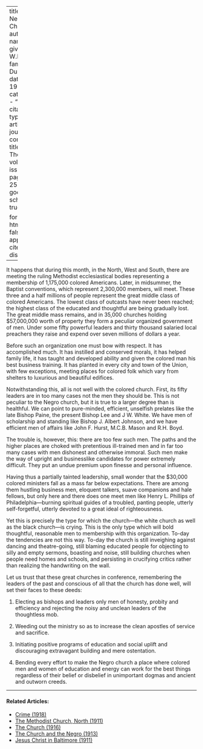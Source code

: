 
---
title: 'The Negro Church'
author:
  - name:
      given: W.E.B.
      family: Du Bois
date: May 1912
categories: 
  - ""
citation: 
  type: article-journal
  container-title: The Crisis
  volume: 4
  issue: 1
  page: 24-25
google-scholar: true

format:
  html:
    toc: false
    appendix-cite-as: display
---



It happens that during this month, in the North, West and South, there
are meeting the ruling Methodist ecclesiastical bodies representing a
membership of 1,175,000 colored Americans. Later, in midsummer, the
Baptist conventions, which represent 2,300,000 members, will meet. These
three and a half millions of people represent the great middle class of
colored Americans. The lowest class of outcasts have never been reached;
the highest class of the educated and thoughtful are being gradually
lost. The great middle mass remains, and in 35,000 churches holding
\$57,000,000 worth of property they form a peculiar organized government
of men. Under some fifty powerful leaders and thirty thousand salaried
local preachers they raise and expend over seven millions of dollars a
year.

Before such an organization one must bow with respect. It has
accomplished much. It has instilled and conserved morals, it has helped
family life, it has taught and developed ability and given the colored
man his best business training. It has planted in every city and town of
the Union, with few exceptions, meeting places for colored folk which
vary from shelters to luxurious and beautiful edifices.

Notwithstanding this, all is not well with the colored church. First,
its fifty leaders are in too many cases not the men they should be. This
is not peculiar
to the Negro church, but it is true to a larger degree than is
healthful. We can point to pure-minded, efficient, unselfish prelates
like the late Bishop Paine, the present Bishop Lee and J W. White. We
have men of scholarship and standing like Bishop J. Albert Johnson, and
we have efficient men of affairs like John F. Hurst, M.C.B. Mason and
R.H. Boyd.

The trouble is, however, this: there are too few such men. The paths and
the higher places are choked with pretentious ill-trained men and in far
too many cases with men dishonest and otherwise immoral. Such men make
the way of upright and businesslike candidates for power extremely
difficult. They put an undue premium upon finesse and personal
influence.

Having thus a partially tainted leadership, small wonder that the
\$30,000 colored ministers fall as a mass far below expectations. There
are among them hustling business men, eloquent talkers, suave companions
and hale fellows, but only here and there does one meet men like Henry
L. Phillips of Philadelphia---burning spiritual guides of a troubled,
panting people, utterly self-forgetful, utterly devoted to a great ideal
of righteousness.

Yet this is precisely the type for which the church---the white church
as well as the black church---is crying. This is the only type which
will bold thoughtful, reasonable men to membership with this
organization. To-day the tendencies are not this way. To-day the church
is still inveighing against dancing and theatre-going, still blaming
educated people for objecting to silly and empty sermons, boasting and
noise, still building churches when people need homes and schools, and
persisting in crucifying critics rather than realizing the handwriting
on the wall.

Let us trust that these great churches in conference, remembering the
leaders of the past and conscious of all that the church has done well,
will set their faces to these deeds:

1.  Electing as bishops and leaders only men of honesty, probity and
efficiency and rejecting the noisy and unclean leaders of the
thoughtless mob.

2.  Weeding out the ministry so as to increase the clean apostles of
service and sacrifice.

3.  Initiating positive programs of education and social uplift and
discouraging extravagant building and mere ostentation.

4.  Bending every effort to make the Negro church a place where colored
men and women of education and energy can work for the best things
regardless of their belief or disbelief in unimportant dogmas and
ancient and outworn creeds.

<!-- Similar articles start here -->

<hr>
#### Related Articles:

* [Crime (1918)](/Volumes/15/05/crime.html)
* [The Methodist Church, North (1911)](/Volumes/01/05/methodist_church_north.html)
* [The Church (1916)](/Volumes/11/06/church.html)
* [The Church and the Negro (1913)](/Volumes/06/06/church_negro.html)
* [Jesus Christ in Baltimore (1911)](/Volumes/01/03/baltimore.html)

<!-- Similar articles end here -->